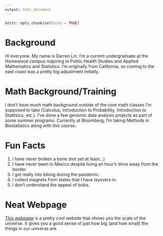 ```yaml
---
output: html_document
---
```


```r
knitr::opts_chunk$set(echo = TRUE)
```

# Background

Hi everyone. My name is Darren Lin. I'm a current undergraduate at the Homewood campus majoring in Public Health Studies and Applied Mathematics and Statistics. I'm originally from California, so coming to the east coast was a pretty big adjustment initially.

# Math Background/Training

I don't have much math background outside of the core math classes I'm supposed to take (Calculus, Introduction to Probability, Introduction to Statitsics, etc.). I've done a few genomic data analysis projects as part of some summer programs. Currently at Bloomberg, I'm taking Methods in Biostatistics along with this course.

# Fun Facts

1. I have never broken a bone (not yet at least...)
2. I have never been to Mexico despite living an hour's drive away from the border.
3. I got really into biking during the pandemic.
4. I collect magnets from states that I have layovers in.
5. I don't understand the appeal of boba.

# Neat Webpage

[This webpage](http://sciencenetlinks.com/tools/scale-universe-2/) is a pretty cool website that shows you the scale of the universe. It gives you a good sense of just how big (and how small) the things in our universe are.
